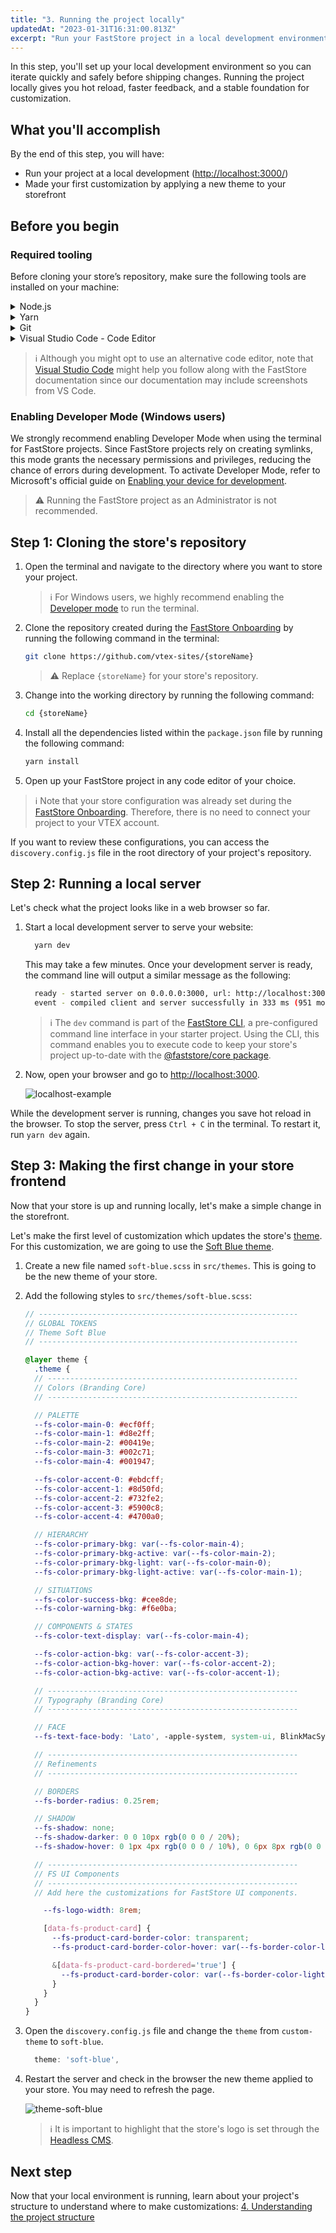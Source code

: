 ```yaml
---
title: "3. Running the project locally"
updatedAt: "2023-01-31T16:31:00.813Z"
excerpt: "Run your FastStore project in a local development environment to preview changes in real time."
---
```


In this step, you'll set up your local development environment so you can iterate quickly and safely before shipping changes. Running the project locally gives you hot reload, faster feedback, and a stable foundation for customization.

## What you'll accomplish

By the end of this step, you will have:

- Run your project at a local development ([http://localhost:3000/](http://localhost:3000/))
- Made your first customization by applying a new theme to your storefront

## Before you begin

<Steps>

### Required tooling

Before cloning your store’s repository, make sure the following tools are installed on your machine:

<details>
<summary>Node.js</summary>

To run your FastStore project, install the latest Node.js or a version higher than `15.0.0`.

- [Install Node.js](https://nodejs.org/en/download)
</details>

<details>
<summary>Yarn</summary>

Use the [Yarn](https://yarnpkg.com/) CLI to manage dependencies and run tasks, such as starting the development server.

<details>
<summary>Install Yarn on macOS by running the following:</summary>

```bash
brew install yarn
```

</details>

<details>
<summary>Install Yarn on Windows by running the following:</summary>

```bash
npm install -g yarn
```

</details>
</details>

<details>
  <summary>Git</summary>

When developing your store's website, you will use [Git](https://git-scm.com/) to push your code to the cloud. You will also use Git to download and install the required files for your project.

- [Install Git on macOS using Homebrew](https://git-scm.com/download/mac)
- [Install Git on Windows](https://git-scm.com/download/win)
- [Install Git on Linux](https://git-scm.com/download/linux)

</details>

<details>
<summary>Visual Studio Code - Code Editor</summary>

When developing your store's website, you will need a code editor to write the code for your project, such as [Visual Studio Code](https://code.visualstudio.com/) (a.k.a., VS Code). Visit the [VS Code](https://code.visualstudio.com/) website, download and install the version appropriate to your operating system.

</details>

> ℹ️ Although you might opt to use an alternative code editor, note that [Visual Studio Code](https://code.visualstudio.com/) might help you follow along with the FastStore documentation since our documentation may include screenshots from VS Code.

### Enabling Developer Mode (Windows users)

We strongly recommend enabling Developer Mode when using the terminal for FastStore projects.
Since FastStore projects rely on creating symlinks, this mode grants the necessary permissions and privileges, reducing the chance of errors during development.
To activate Developer Mode, refer to Microsoft's official guide on [Enabling your device for development](https://learn.microsoft.com/en-us/windows/apps/get-started/enable-your-device-for-development#accessing-settings-for-developers).

> ⚠️ Running the FastStore project as an Administrator is not recommended.

</Steps>

## Step 1: Cloning the store's repository

1. Open the terminal and navigate to the directory where you want to store your project.

    > ℹ️ For Windows users, we highly recommend enabling the [Developer mode](https://developers.vtex.com/docs/guides/faststore/getting-started-2-setting-up-the-project#enabling-developer-mode-windows-users) to run the terminal.

2. Clone the repository created during the [FastStore Onboarding](https://developers.vtex.com/docs/guides/faststore/1-onboarding-starting-the-project#step-2-deploying-the-project) by running the following command in the terminal:

    ```bash
    git clone https://github.com/vtex-sites/{storeName}
    ```

    > ⚠️ Replace `{storeName}` for your store's repository.

3. Change into the working directory by running the following command:

    ```bash
    cd {storeName}
    ```

4. Install all the dependencies listed within the `package.json` file by running the following command:

    ```bash
    yarn install
    ```

5. Open up your FastStore project in any code editor of your choice.

> ℹ️ Note that your store configuration was already set during the [FastStore Onboarding](https://developers.vtex.com/docs/guides/faststore/1-onboarding-overview). Therefore, there is no need to connect your project to your VTEX account.
  
If you want to review these configurations, you can access the `discovery.config.js` file in the root directory of your project's repository.

## Step 2: Running a local server

Let's check what the project looks like in a web browser so far.

1. Start a local development server to serve your website:

    ```bash
      yarn dev
    ```

    This may take a few minutes. Once your development server is ready, the command line will output a similar message as the following:

    ```bash
      ready - started server on 0.0.0.0:3000, url: http://localhost:3000
      event - compiled client and server successfully in 333 ms (951 modules)
    ```

    > ℹ️ The `dev` command is part of the [FastStore CLI](https://developers.vtex.com/docs/guides/faststore/getting-started-3-faststore-cli), a pre-configured command line interface in your starter project. Using the CLI, this command enables you to execute code to keep your store's project up-to-date with the [@faststore/core package](https://developers.vtex.com/docs/guides/faststore/project-structure-overview#packagejson).

2. Now, open your browser and go to [http://localhost:3000](http://localhost:3000).

    ![localhost-example](https://vtexhelp.vtexassets.com/assets/docs/src/starter-gif___42003e72ece61064991a34c3f14e398f.gif)

While the development server is running, changes you save hot reload in the browser. To stop the server, press `Ctrl + C` in the terminal. To restart it, run `yarn dev` again.

## Step 3: Making the first change in your store frontend

Now that your store is up and running locally, let's make a simple change in the storefront.

Let's make the first level of customization which updates the store's [theme](https://developers.vtex.com/docs/guides/faststore/themes-overview#available-themes). For this customization, we are going to use the [Soft Blue theme](https://developers.vtex.com/docs/guides/faststore/themes-soft-blue).

1. Create a new file named `soft-blue.scss` in `src/themes`. This is going to be the new theme of your store.

2. Add the following styles to `src/themes/soft-blue.scss`:

    ```scss src/themes/soft-blue.scss
    // ----------------------------------------------------------
    // GLOBAL TOKENS
    // Theme Soft Blue
    // ----------------------------------------------------------

    @layer theme {
      .theme {
      // --------------------------------------------------------
      // Colors (Branding Core)
      // --------------------------------------------------------

      // PALETTE
      --fs-color-main-0: #ecf0ff;
      --fs-color-main-1: #d8e2ff;
      --fs-color-main-2: #00419e;
      --fs-color-main-3: #002c71;
      --fs-color-main-4: #001947;

      --fs-color-accent-0: #ebdcff;
      --fs-color-accent-1: #8d50fd;
      --fs-color-accent-2: #732fe2;
      --fs-color-accent-3: #5900c8;
      --fs-color-accent-4: #4700a0;

      // HIERARCHY
      --fs-color-primary-bkg: var(--fs-color-main-4);
      --fs-color-primary-bkg-active: var(--fs-color-main-2);
      --fs-color-primary-bkg-light: var(--fs-color-main-0);
      --fs-color-primary-bkg-light-active: var(--fs-color-main-1);

      // SITUATIONS
      --fs-color-success-bkg: #cee8de;
      --fs-color-warning-bkg: #f6e0ba;

      // COMPONENTS & STATES
      --fs-color-text-display: var(--fs-color-main-4);

      --fs-color-action-bkg: var(--fs-color-accent-3);
      --fs-color-action-bkg-hover: var(--fs-color-accent-2);
      --fs-color-action-bkg-active: var(--fs-color-accent-1);

      // --------------------------------------------------------
      // Typography (Branding Core)
      // --------------------------------------------------------

      // FACE
      --fs-text-face-body: 'Lato', -apple-system, system-ui, BlinkMacSystemFont, sans-serif;

      // --------------------------------------------------------
      // Refinements
      // --------------------------------------------------------

      // BORDERS
      --fs-border-radius: 0.25rem;

      // SHADOW
      --fs-shadow: none;
      --fs-shadow-darker: 0 0 10px rgb(0 0 0 / 20%);
      --fs-shadow-hover: 0 1px 4px rgb(0 0 0 / 10%), 0 6px 8px rgb(0 0 0 / 10%);

      // --------------------------------------------------------
      // FS UI Components
      // --------------------------------------------------------
      // Add here the customizations for FastStore UI components.

        --fs-logo-width: 8rem;

        [data-fs-product-card] {
          --fs-product-card-border-color: transparent;
          --fs-product-card-border-color-hover: var(--fs-border-color-light);

          &[data-fs-product-card-bordered='true'] {
            --fs-product-card-border-color: var(--fs-border-color-light);
          }
        }
      }
    }
    ```

3. Open the `discovery.config.js` file and change the `theme` from `custom-theme` to `soft-blue`.

    ```js discovery.config.js
      theme: 'soft-blue',
    ```

4. Restart the server and check in the browser the new theme applied to your store. You may need to refresh the page.

    ![theme-soft-blue](https://vtexhelp.vtexassets.com/assets/docs/src/soft-blue___9eb9e3e506de6396df954598739be8f8.png)

    > ℹ️ It is important to highlight that the store's logo is set through the [Headless CMS](https://developers.vtex.com/docs/guides/faststore/headless-cms-overview).

## Next step

Now that your local environment is running, learn about your project's structure to understand where to make customizations: [4. Understanding the project structure](https://developers.vtex.com/docs/guides/faststore/getting-started-3-faststore-project-structure)
